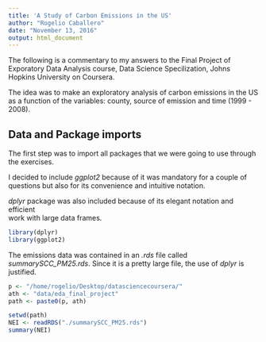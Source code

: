 ```yaml
---
title: 'A Study of Carbon Emissions in the US'
author: "Rogelio Caballero"
date: "November 13, 2016"
output: html_document
---
```


The following is a commentary to my answers to the Final Project of Exporatory Data Analysis course, Data Science Specilization, Johns Hopkins University on Coursera.

The idea was to make an exploratory analysis of carbon emissions in the US as a function of the variables: county, source of emission and time (1999 - 2008).

## Data and Package imports

The first step was to import all packages that we were going to use through the exercises.

I decided to include *ggplot2* because of it was mandatory for a couple of questions but also for its convenience and intuitive notation.

*dplyr* package was also included because of its elegant notation and efficient  
work with large data frames.

```r
library(dplyr)
library(ggplot2)
```

The emissions data was contained in an *.rds* file called *summarySCC_PM25.rds*. Since it is a pretty large file, the use of *dplyr* is justified.
```r
p <- "/home/rogelio/Desktop/datasciencecoursera/"
ath <- "data/eda_final_project"
path <- paste0(p, ath)

setwd(path)
NEI <- readRDS("./summarySCC_PM25.rds")
summary(NEI)
```


